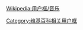 {{Userbox
  |id=馬<br>水龍
  |id-c=blue
  |id-fc    = #FFFFFF
  |info=<span lang="zh-tw">這個用戶喜歡聽'''[[馬水龍]]'''的作品。</span>
  |info-c=white
  |info-s=9
  |border-c=black
  |usercategory=喜歡馬水龍音樂的維基人
  |nocat={{{nocat|}}}}}
<noinclude>{{Clear}}[[Wikipedia:用户框/音乐]][[Category:维基百科相关用户框]]</noinclude>